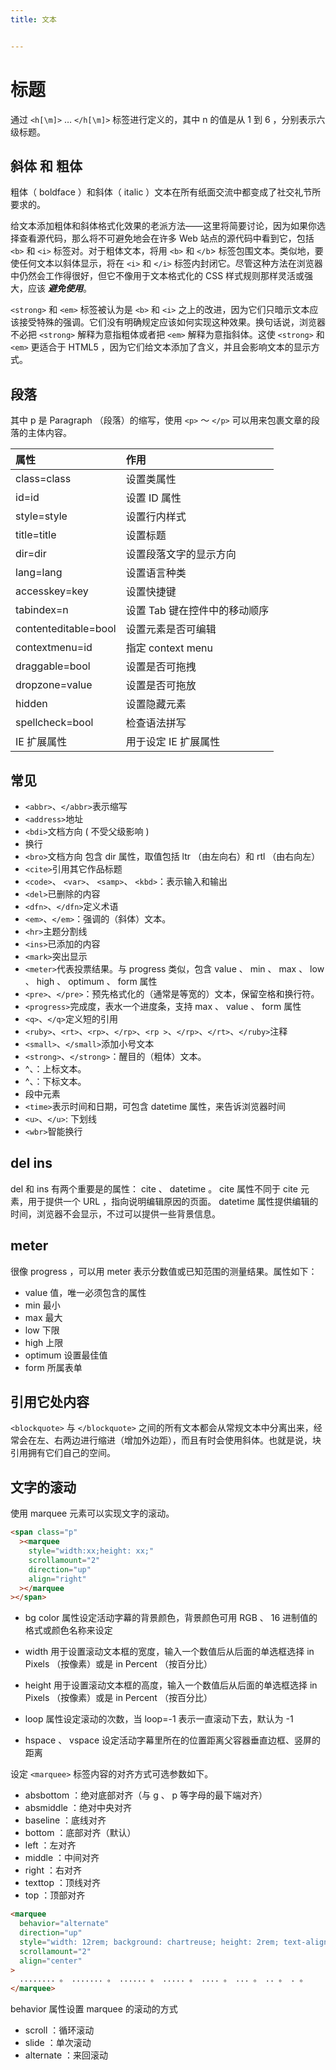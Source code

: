 ```yaml
---
title: 文本


---
```


# 标题

通过 `<h[\m]>` … `</h[\m]>` 标签进行定义的，其中 n 的值是从 1 到 6
，分别表示六级标题。

## 斜体 和 粗体

粗体（ boldface ）和斜体（ italic ）文本在所有纸面交流中都变成了社交礼节所要求的。

给文本添加粗体和斜体格式化效果的老派方法——这里将简要讨论，因为如果你选择查看源代码，那么将不可避免地会在许多 Web 站点的源代码中看到它，包括 `<b>` 和 `<i>` 标签对。对于粗体文本，将用 `<b>` 和 `</b`> 标签包围文本。类似地，要使任何文本以斜体显示，将在 `<i>` 和 `</i>` 标签内封闭它。尽管这种方法在浏览器中仍然会工作得很好，但它不像用于文本格式化的
CSS 样式规则那样灵活或强大，应该 **_避免使用_**。

`<strong>` 和 `<em>` 标签被认为是 `<b>` 和 `<i>`
之上的改进，因为它们只暗示文本应该接受特殊的强调。它们没有明确规定应该如何实现这种效果。换句话说，浏览器不必把
`<strong>` 解释为意指粗体或者把 `<em>` 解释为意指斜体。这使
`<strong>` 和 `<em>` 更适合于 HTML5
，因为它们给文本添加了含义，并且会影响文本的显示方式。

## 段落

其中 p 是 Paragraph （段落）的缩写，使用 `<p>` ～ `</p>`
可以用来包裹文章的段落的主体内容。

| 属性                 | 作用                          |
| :------------------- | :---------------------------- |
| class=class          | 设置类属性                    |
| id=id                | 设置 ID 属性                  |
| style=style          | 设置行内样式                  |
| title=title          | 设置标题                      |
| dir=dir              | 设置段落文字的显示方向        |
| lang=lang            | 设置语言种类                  |
| accesskey=key        | 设置快捷键                    |
| tabindex=n           | 设置 Tab 键在控件中的移动顺序 |
| contenteditable=bool | 设置元素是否可编辑            |
| contextmenu=id       | 指定 context menu             |
| draggable=bool       | 设置是否可拖拽                |
| dropzone=value       | 设置是否可拖放                |
| hidden               | 设置隐藏元素                  |
| spellcheck=bool      | 检查语法拼写                  |
| IE 扩展属性          | 用于设定 IE 扩展属性          |

## 常见

- `<abbr>`、`</abbr>`表示缩写
- `<address>`地址
- `<bdi>`文档方向 ( 不受父级影响 )
- 换行
- `<bro>`文档方向 包含 dir 属性，取值包括 ltr （由左向右）和 rtl （由右向左）
- `<cite>`引用其它作品标题
- `<code>`、 `<var>`、 `<samp>`、 `<kbd>`：表示输入和输出
- `<del>`已删除的内容
- `<dfn>`、`</dfn>`定义术语
- `<em>`、`</em>`：强调的（斜体）文本。
- `<hr>`主题分割线
- `<ins>`已添加的内容
- `<mark>`突出显示
- `<meter>`代表投票结果。与 progress 类似，包含 value 、 min 、 max 、 low 、 high 、 optimum 、 form 属性
- `<pre>`、`</pre>`：预先格式化的（通常是等宽的）文本，保留空格和换行符。
- `<progress>`完成度，表水一个进度条，支持 max 、 value 、 form 属性
- `<q>`、`</q>`定义短的引用
- `<ruby>`、`<rt>`、`<rp>`、`</rp>`、`<rp >`、`</rp>`、`</rt>`、`</ruby>`注释
- `<small>`、`</small>`添加小号文本
- `<strong>`、`</strong>`：醒目的（粗体）文本。
- ^、：上标文本。
- ^、：下标文本。
- 段中元素
- `<time>`表示时间和日期，可包含 datetime 属性，来告诉浏览器时间
- `<u>`、`</u>`: 下划线
- `<wbr>`智能换行

## del ins

del 和 ins 有两个重要是的属性： cite 、 datetime 。 cite 属性不同于 cite
元素，用于提供一个 URL ，指向说明编辑原因的页面。 datetime
属性提供编辑的时间，浏览器不会显示，不过可以提供一些背景信息。

## meter

很像 progress ，可以用 meter 表示分数值或已知范围的测量结果。属性如下：

- value 值，唯一必须包含的属性
- min 最小
- max 最大
- low 下限
- high 上限
- optimum 设置最佳值
- form 所属表单

## 引用它处内容

`<blockquote>` 与 `</blockquote>`
之间的所有文本都会从常规文本中分离出来，经常会在左、右两边进行缩进（增加外边距），而且有时会使用斜体。也就是说，块引用拥有它们自己的空间。

## 文字的滚动

使用 marquee 元素可以实现文字的滚动。

```html
<span class="p"
  ><marquee
    style="width:xx;height: xx;"
    scrollamount="2"
    direction="up"
    align="right"
  ></marquee
></span>
```

- bg color 属性设定活动字幕的背景颜色，背景颜色可用 RGB 、 16
  进制值的格式或颜色名称来设定

- width 用于设置滚动文本框的宽度，输入一个数值后从后面的单选框选择 in Pixels
  （按像素）或是 in Percent （按百分比）

- height 用于设置滚动文本框的高度，输入一个数值后从后面的单选框选择 in Pixels
  （按像素）或是 in Percent （按百分比）

- loop 属性设定滚动的次数，当 loop=-1 表示一直滚动下去，默认为 -1
- hspace 、 vspace 设定活动字幕里所在的位置距离父容器垂直边框、竖屏的距离

设定 `<marquee>` 标签内容的对齐方式可选参数如下。

- absbottom ：绝对底部对齐（与 g 、 p 等字母的最下端对齐）
- absmiddle ：绝对中央对齐
- baseline ：底线对齐
- bottom ：底部对齐（默认）
- left ：左对齐
- middle ：中间对齐
- right ：右对齐
- texttop ：顶线对齐
- top ：顶部对齐

```html
<marquee
  behavior="alternate"
  direction="up"
  style="width: 12rem; background: chartreuse; height: 2rem; text-align: center"
  scrollamount="2"
  align="center"
>
  ........ 。 ....... 。 ...... 。 ..... 。 .... 。 ... 。 .. 。 . 。
</marquee>
```

behavior 属性设置 marquee 的滚动的方式

- scroll ：循环滚动
- slide ：单次滚动
- alternate ：来回滚动

            